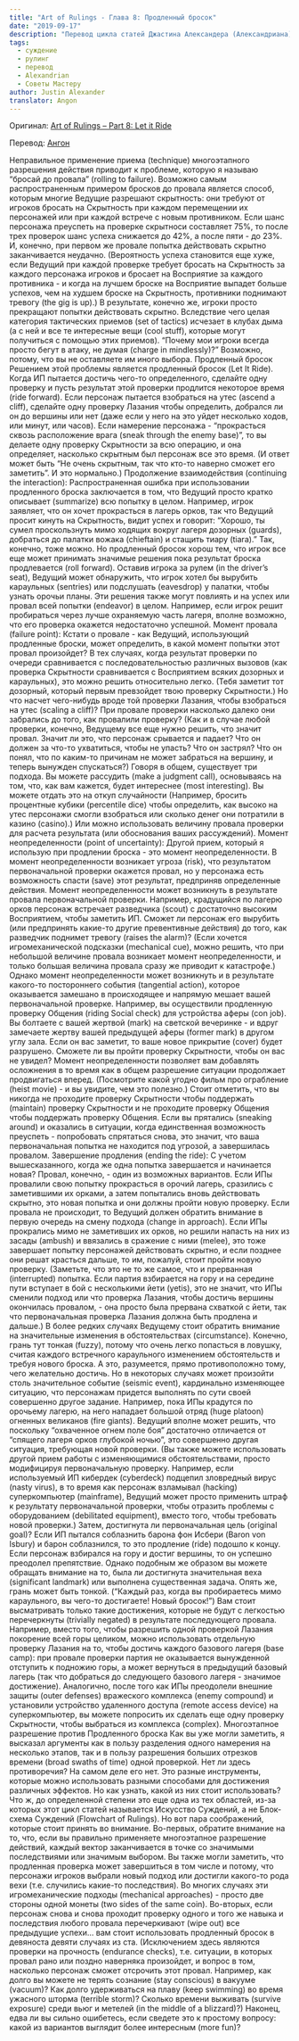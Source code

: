 ```yaml
---
title: "Art of Rulings - Глава 8: Продленный бросок"
date: "2019-09-17"
description: "Перевод цикла статей Джастина Александера (Александриана) про искусство вынесения суждений (рулингов) во время вождения НРИ - часть 8"
tags:
  - суждение
  - рулинг
  - перевод
  - Alexandrian
  - Советы Мастеру
author: Justin Alexander
translator: Angon
---
```


Оригинал: [Art of Rulings – Part 8: Let it Ride ](https://thealexandrian.net/wordpress/38313/roleplaying-games/the-art-of-rulings-part-8-let-it-ride)

Перевод: [Ангон](https://docs.google.com/document/d/13Ov9ItJiZ_gUPP08wt-gR3EFPOCTnKBMTXRpaW8nqHQ/edit#)

Неправильное применение приема (technique) многоэтапного разрешения действия приводит к проблеме, которую я называю “бросай до провала” (rolling to failure).
Возможно самым распространенным примером бросков до провала является способ, которым многие Ведущие разрешают скрытность: они требуют от игроков бросать на Скрытность при каждом перемещении их персонажей или при каждой встрече с новым противником. Если шанс персонажа преуспеть на проверке скрытноси составляет 75%, то после трех проверок шанс успеха снижается до 42%, а после пяти - до 23%. И, конечно, при первом же провале попытка действовать скрытно заканчивается неудачно. (Вероятность успеха становится еще хуже, если Ведущий при каждой проверке требует бросать на Скрытность за каждого персонажа игроков и бросает на Восприятие за каждого противника - и когда на лучшем броске на Восприятие выпадет больше успехов, чем на худшем броске на Скрытность, противники поднимают тревогу (the gig is up).)
В результате, конечно же, игроки просто прекращают попытки действовать скрытно. Вследствие чего целая категория тактических приемов (set of tactics) исчезает в клубах дыма (а с ней и все те интересные вещи (cool stuff), которые могут получиться с помощью этих приемов).
“Почему мои игроки всегда просто бегут в атаку, не думая (charge in mindlessly)?”
Возможно, потому, что вы не оставляете им иного выбора.
Продленный бросок
Решением этой проблемы является продленный бросок (Let It Ride).
Когда ИП пытается достичь чего-то определенного, сделайте одну проверку и пусть результат этой проверки продлится некоторое время (ride forward). Если персонаж пытается взобраться на утес (ascend a cliff), сделайте одну проверку Лазания чтобы определить, добрался ли он до вершины или нет (даже если у него на это уйдет несколько ходов, или минут, или часов). Если намерение персонажа - “прокрасться сквозь расположение врага (sneak through the enemy base)”, то вы делаете одну проверку Скрытности за всю операцию, и она определяет, насколько скрытным был персонаж все это время. (И ответ может быть “Не очень скрытным, так что кто-то наверно сможет его заметить”. И это нормально.)
Продолжение взаимодействия (continuing the interaction): Распространенная ошибка при использовании продленного броска заключается в том, что Ведущий просто кратко описывает (summarize) всю попытку в целом. Например, игрок заявляет, что он хочет прокрасться в лагерь орков, так что Ведущий просит кинуть на Скрытность, видит успех и говорит: “Хорошо, ты сумел проскользнуть мимо ходящих вокруг лагеря дозорных (guards), добраться до палатки вожака (chieftain) и стащить тиару (tiara).”
Так, конечно, тоже можно. Но продленный бросок хорош тем, что игрок все еще может принимать значимые решения пока результат броска продлевается (roll forward). Оставив игрока за рулем (in the driver’s seat), Ведущий может обнаружить, что игрок хотел бы вырубить караульных (sentries) или подслушать (eavesdrop) у палатки, чтобы узнать орочьи планы.
Эти решения также могут повлиять и на успех или провал всей попытки (endeavor) в целом. Например, если игрок решит пробираться через лучше охраняемую часть лагеря, вполне возможно, что его проверка окажется недостаточно успешной.
Момент провала (failure point): Кстати о провале - как Ведущий, использующий продленные броски, может определить, в какой момент попытки этот провал произойдет?
В тех случаях, когда результат проверки по очереди сравнивается с последовательностью различных вызовов (как проверка Скрытности сравнивается с Восприятием всяких дозорных и караульных), это можно решить относительно легко. (Тебя заметит тот дозорный, который первым превзойдет твою проверку Скрытности.)
Но что насчет чего-нибудь вроде той проверки Лазания, чтобы взобраться на утес (scaling a cliff)? При провале проверки насколько далеко они забрались до того, как провалили проверку?
(Как и в случае любой проверки, конечно, Ведущему все еще нужно решить, что значит провал. Значит ли это, что персонаж срывается и падает? Что он должен за что-то ухватиться, чтобы не упасть? Что он застрял? Что он понял, что по каким-то причинам не может забраться на вершину, и теперь вынужден спускаться?)
Говоря в общем, существует три подхода. Вы можете рассудить (make a judgment call), основываясь на том, что, как вам кажется, будет интереснее (most interesting). Вы можете отдать это на откуп случайности (Например, бросить процентные кубики (percentile dice) чтобы определить, как высоко на утес персонажи смогли взобраться или сколько денег они потратили в казино (casino).) Или можно использовать величину провала проверки для расчета результата (или обоснования ваших рассуждений).
Момент неопределенности (point of uncertainty): Другой прием, который я использую при продлении броска - это момент неопределенности. В момент неопределенности возникает угроза (risk), что результатом первоначальной проверки окажется провал, но у персонажа есть возможность спасти (save) этот результат, предприняв определенные действия.
Момент неопределенности может возникнуть в результате провала первоначальной проверки. Например, крадущийся по лагерю орков персонаж встречает разведчика (scout) с достаточно высоким Восприятием, чтобы заметить ИП. Сможет ли персонаж его вырубить (или предпринять какие-то другие превентивные действия) до того, как разведчик поднимет тревогу (raises the alarm)? (Если хочется игромеханической подсказки (mechanical cue), можно решить, что при небольшой величине провала возникает момент неопределенности, и только большая величина провала сразу же приводит к катастрофе.)
Однако момент неопределенности может возникнуть и в результате какого-то постороннего события (tangential action), которое оказывается замешано в происходящее и напрямую мешает вашей первоначальной проверке. Например, вы осуществили продленную проверку Общения (riding Social check) для устройства аферы (con job). Вы болтаете с вашей жертвой (mark) на светской вечеринке - и вдруг замечаете жертву вашей предыдущей аферы (former mark) в другом углу зала. Если он вас заметит, то ваше новое прикрытие (cover) будет разрушено. Сможете ли вы пройти проверку Скрытности, чтобы он вас не увидел?
Момент неопределенности позволяет вам добавлять осложнения в то время как в общем разрешение ситуации продолжает продвигаться вперед. (Посмотрите какой угодно фильм про ограбление (heist movie) - и вы увидите, чем это полезно.)
Стоит отметить, что вы никогда не проходите проверку Скрытности чтобы поддержать (maintain) проверку Скрытности и не проходите проверку Общения чтобы поддержать проверку Общения. Если вы прятались (sneaking around) и оказались в ситуации, когда единственная возможность преуспеть - попробовать спрятаться снова, это значит, что ваша первоначальная попытка не находится под угрозой, а завершилась провалом.
Завершение продления (ending the ride): С учетом вышесказанного, когда же одна попытка завершается и начинается новая? Провал, конечно, - один из возможных вариантов. Если ИПы провалили свою попытку прокрасться в орочий лагерь, сразились с заметившими их орками, а затем попытались вновь действовать скрытно, это новая попытка и они должны пройти новую проверку.
Если провала не происходит, то Ведущий должен обратить внимание в первую очередь на смену подхода (change in approach). Если ИПы прокрались мимо не заметивших их орков, но решили напасть на них из засады (ambush) и ввязались в сражение с ними (melee), это тоже завершает попытку персонажей действовать скрытно, и если позднее они решат красться дальше, то им, пожалуй, стоит пройти новую проверку.
(Заметьте, что это не то же самое, что и прерванная (interrupted) попытка. Если партия взбирается на гору и на середине пути вступает в бой с несколькими йети (yetis), это не значит, что ИПы сменили подход или что проверка Лазания, чтобы достичь вершины окончилась провалом, - она просто была прервана схваткой с йети, так что первоначальная проверка Лазания должна быть продлена и дальше.)
В более редких случаях Ведущему стоит обратить внимание на значительные изменения в обстоятельствах (circumstance). Конечно, грань тут тонкая (fuzzy), потому что очень легко попасться в ловушку, считая каждого встречного караульного изменением обстоятельств и требуя нового броска. А это, разумеется, прямо противоположно тому, чего желательно достичь. Но в некоторых случаях может произойти столь значительное событие (seismic event), кардинально изменяющее ситуацию, что персонажам придется выполнять по сути своей совершенно другое задание. Например, пока ИПы крадутся по орочьему лагерю, на него нападает большой отряд (huge platoon) огненных великанов (fire giants). Ведущий вполне может решить, что поскольку “охваченное огнем поле боя” достаточно отличается от “спящего лагеря орков глубокой ночью”, это совершенно другая ситуация, требующая новой проверки.
(Вы также можете использовать другой прием работы с изменяющимися обстоятельствами, просто модифицируя первоначальную проверку. Например, если используемый ИП кибердек (cyberdeck) подцепил зловредный вирус (nasty virus), в то время как персонаж взламывал (hacking) суперкомпьютер (mainframe), Ведущий может просто применить штраф к результату первоначальной проверки, чтобы отразить проблемы с оборудованием (debilitated equipment), вместо того, чтобы требовать новой проверки.)
Затем, достигнута ли первоначальная цель (original goal)? Если ИП пытался соблазнить барона фон Исбери (Baron von Isbury) и барон соблазнился, то это продление (ride) подошло к концу. Если персонаж взбирался на гору и достиг вершины, то он успешно преодолел препятствие.
Однако подобным же образом вы можете обращать внимание на то, была ли достигнута значительная веха (significant landmark) или выполнена существенная задача. Опять же, грань может быть тонкой. (“Каждый раз, когда вы пробираетесь мимо караульного, вы чего-то достигаете! Новый бросок!”) Вам стоит высматривать только такие достижения, которые не будут с легкостью перечеркнуты (trivially negated) в результате последующего провала. Например, вместо того, чтобы разрешить одной проверкой Лазания покорение всей горы целиком, можно использовать отдельную проверку Лазания на то, чтобы достичь каждого базового лагеря (base camp): при провале проверки партия не оказывается вынужденной отступить к подножию горы, а может вернуться в предыдущий базовый лагерь (так что добраться до следующего базового лагеря - значимое достижение).
Аналогично, после того как ИПы преодолели внешние защиты (outer defenses) вражеского комплекса (enemy compound) и установили устройство удаленного доступа (remote access device) на суперкомпьютер, вы можете попросить их сделать еще одну проверку Скрытности, чтобы выбраться из комплекса (complex).
Многоэтапное разрешение против Продленного броска
Как вы уже могли заметить, я высказал аргументы как в пользу разделения одного намерения на несколько этапов, так и в пользу разрешения больших отрезков времени (broad swaths of time) одной проверкой. Нет ли здесь противоречия?
На самом деле его нет. Это разные инструменты, которые можно использовать разными способами для достижения различных эффектов. Но как узнать, какой из них стоит использовать?
Что ж, до определенной степени это еще одна из тех областей, из-за которых этот цикл статей называется Искусство Суждений, а не Блок-схема Суждений (Flowchart of Rulings). Но вот пара соображений, которые стоит принять во внимание.
Во-первых, обратите внимание на то, что, если вы правильно применяете многоэтапное разрешение действий, каждый вектор заканчивается в точке со значимыми последствиями или значимым выбором. Вы также могли заметить, что продленная проверка может завершиться в том числе и потому, что персонажи игроков выбрали новый подход или достигли какого-то рода вехи (т.е. случились какие-то последствия). Во многих случаях эти игромеханические подходы (mechanical approaches) - просто две стороны одной монеты (two sides of the same coin).
Во-вторых, если персонаж снова и снова проходит проверку одного и того же навыка и последствия любого провала перечеркивают (wipe out) все предыдущие успехи… вам стоит использовать продленный бросок в девяноста девяти случаях из ста.
(Исключением здесь являются проверки на прочность (endurance checks), т.е. ситуации, в которых провал рано или поздно наверняка произойдет, и вопрос в том, насколько персонаж сможет отсрочить этот провал. Например, как долго вы можете не терять сознание (stay conscious) в вакууме (vacuum)? Как долго удерживаться на плаву (keep swimming) во время ужасного шторма (terrible storm)? Сколько времени выживать (survive exposure) среди вьюг и метелей (in the middle of a blizzard)?)
Наконец, едва ли вы сильно ошибетесь, если сведете это к простому вопросу: какой из вариантов выглядит более интересным (more fun)?
